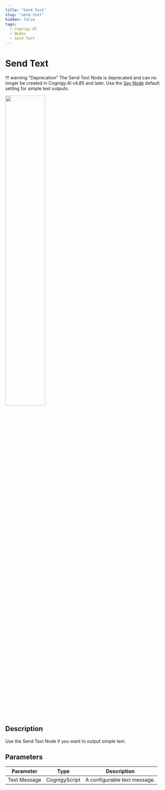 ```yaml
---
title: "Send Text" 
slug: "send-text" 
hidden: false 
tags:
  - Cognigy.AI
  - Nodes
  - Send Text
---
```


# Send Text

!!! warning "Deprecation"
    The Send Text Node is deprecated and can no longer be created in Cognigy.AI v4.85 and later. Use the [Say Node](say.md) default setting for simple text outputs.

<Frame>
  <img class="image-center" src="../../../../../_assets/ai/build/node-reference/basic/send-text.png" width="50%" />
</Frame>

## Description

Use the Send Text Node if you want to output simple text. 

## Parameters

| Parameter    | Type          | Description                  |
|--------------|---------------|------------------------------|
| Text Message | CognigyScript | A configurable text message. |


